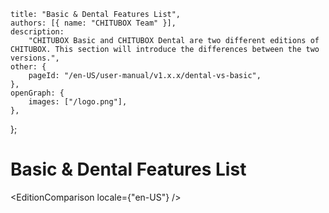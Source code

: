 
	title: "Basic & Dental Features List",
	authors: [{ name: "CHITUBOX Team" }],
	description:
		"CHITUBOX Basic and CHITUBOX Dental are two different editions of CHITUBOX. This section will introduce the differences between the two versions.",
	other: {
		pageId: "/en-US/user-manual/v1.x.x/dental-vs-basic",
	},
	openGraph: {
		images: ["/logo.png"],
	},
};

# Basic & Dental Features List

<EditionComparison locale={"en-US"} />

